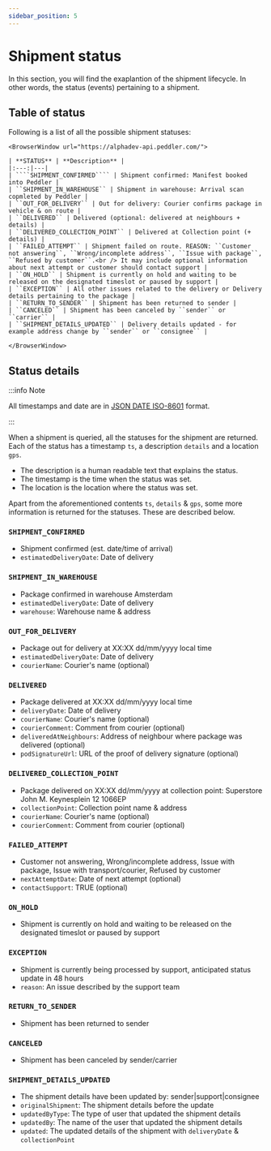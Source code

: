 ```yaml
---
sidebar_position: 5
---
```


# Shipment status

In this section, you will find the exaplantion of the shipment lifecycle. In other words, the status (events) pertaining to a shipment. 

## Table of status

Following is a list of all the possible shipment statuses:


```mdx-code-block
<BrowserWindow url="https://alphadev-api.peddler.com/">

| **STATUS** | **Description** |
|:---:|---|
| ````SHIPMENT_CONFIRMED```` | Shipment confirmed: Manifest booked into Peddler |
| ``SHIPMENT_IN_WAREHOUSE`` | Shipment in warehouse: Arrival scan copmleted by Peddler |
| ``OUT_FOR_DELIVERY`` | Out for delivery: Courier confirms package in vehicle & on route |
| ``DELIVERED`` | Delivered (optional: delivered at neighbours + details) |
| ``DELIVERED_COLLECTION_POINT`` | Delivered at Collection point (+ details) |
| ``FAILED_ATTEMPT`` | Shipment failed on route. REASON: ``Customer not answering``, ``Wrong/incomplete address``, ``Issue with package``, ``Refused by customer``.<br /> It may include optional information about next attempt or customer should contact support |
| ``ON_HOLD`` | Shipment is currently on hold and waiting to be released on the designated timeslot or paused by support |
| ``EXCEPTION`` | All other issues related to the delivery or Delivery details pertaining to the package |
| ``RETURN_TO_SENDER`` | Shipment has been returned to sender |
| ``CANCELED`` | Shipment has been canceled by ``sender`` or ``carrier`` |
| ``SHIPMENT_DETAILS_UPDATED`` | Delivery details updated - for example address change by ``sender`` or ``consignee`` |

</BrowserWindow>
```

## Status details

:::info Note

All timestamps and date are in [JSON DATE ISO-8601](https://docs.jsonata.org/date-time#json-and-iso-8601) format.

:::

When a shipment is queried, all the statuses for the shipment are returned. Each of the status has a timestamp `ts`, a description `details` and a location `gps`.
- The description is a human readable text that explains the status.
- The timestamp is the time when the status was set.
- The location is the location where the status was set.

Apart from the aforementioned contents `ts`, `details` & `gps`, some more information is returned for the statuses. These are described below.
### ````SHIPMENT_CONFIRMED````

- Shipment confirmed (est. date/time of arrival)
- ``estimatedDeliveryDate``: Date of delivery

### ``SHIPMENT_IN_WAREHOUSE``

- Package confirmed in warehouse Amsterdam
- ``estimatedDeliveryDate``: Date of delivery
- ``warehouse``: Warehouse name & address

### ``OUT_FOR_DELIVERY``

- Package out for delivery at XX:XX dd/mm/yyyy local time
- ``estimatedDeliveryDate``: Date of delivery
- ``courierName``: Courier's name (optional)

### ``DELIVERED``

- Package delivered at XX:XX dd/mm/yyyy local time
- ``deliveryDate``: Date of delivery
- ``courierName``: Courier's name (optional)
- ``courierComment``: Comment from courier (optional)
- ``deliveredAtNeighbours``: Address of neighbour where package was delivered (optional)
- ``podSignatureUrl``: URL of the proof of delivery signature (optional)

### ``DELIVERED_COLLECTION_POINT``

- Package delivered on XX:XX dd/mm/yyyy at collection point: Superstore John M. Keynesplein 12 1066EP
- ``collectionPoint``: Collection point name & address
- ``courierName``: Courier's name (optional)
- ``courierComment``: Comment from courier (optional)

### ``FAILED_ATTEMPT``

- Customer not answering, Wrong/incomplete address, Issue with package, Issue with transport/courier, Refused by customer
- ``nextAttemptDate``: Date of next attempt (optional)
- ``contactSupport``: TRUE (optional)

### ``ON_HOLD``

- Shipment is currently on hold and waiting to be released on the designated timeslot or paused by support

### ``EXCEPTION``

- Shipment is currently being processed by support, anticipated status update in 48 hours
- ``reason``: An issue described by the support team

### ``RETURN_TO_SENDER``

- Shipment has been returned to sender

### ``CANCELED``

- Shipment has been canceled by sender/carrier

### ``SHIPMENT_DETAILS_UPDATED``

- The shipment details have been updated by: sender|support|consignee
- ``originalShipment``: The shipment details before the update
- ``updatedByType``: The type of user that updated the shipment details
- ``updatedBy``: The name of the user that updated the shipment details
- ``updated``: The updated details of the shipment with ``deliveryDate`` & ``collectionPoint``

